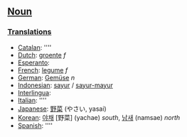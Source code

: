 ==[[Noun]]==

===[[Translation]]s===

*[[Catalan]]: [[]] ''''
*[[Dutch]]: [[groente]] ''f''
*[[Esperanto]]: [[]]
*[[French]]: [[legume]] ''f''
*[[German]]: [[Gemüse]] ''n''
*[[Indonesian]]: [[sayur]] / [[sayur-mayur]]
*[[Interlingua]]: [[]]
*[[Italian]]: [[]] ''''
*[[Japanese]]: [[野菜]] (やさい, yasai)
*[[Korean]]: [[야채]] [野菜] (yachae) ''south'', [[남새]] (namsae) ''north''
*[[Spanish]]: [[]] ''''